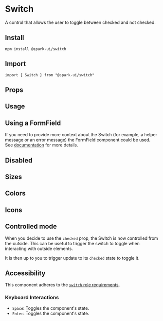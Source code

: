 
<Meta of={stories} />

# Switch

A control that allows the user to toggle between checked and not checked.

## Install

```
npm install @spark-ui/switch
```

## Import

```
import { Switch } from "@spark-ui/switch"
```

## Props

<ArgTypes of={Switch} />

## Usage

<Canvas of={stories.Default} />

## Using a FormField

If you need to provide more context about the Switch (for example, a helper message or an error message) the FormField component could be used. See [documentation](./?path=/docs/experimental-formfield--docs) for more details.

<Canvas of={stories.ImprovedField} />

## Disabled

<Canvas of={stories.Disabled} />

## Sizes

<Canvas of={stories.Sizes} />

## Colors

<Canvas of={stories.Colors} />

## Icons

<Canvas of={stories.Icons} />

## Controlled mode

When you decide to use the `checked` prop, the Switch is now controlled from the outside.
This can be useful to trigger the switch to toggle when interacting with outside elements.

It is then up to you to trigger update to its `checked` state to toggle it.

<Canvas of={stories.ControlledMode} />

## Accessibility

This component adheres to the [`switch` role requirements](https://www.w3.org/WAI/ARIA/apg/patterns/switch).

### Keyboard Interactions

- `Space`: Toggles the component's state.
- `Enter`: Toggles the component's state.
